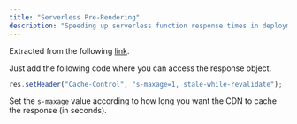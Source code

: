 ```yaml
---
title: "Serverless Pre-Rendering"
description: "Speeding up serverless function response times in deployments like in Vercel"
---
```


Extracted from the following [link](https://vercel.com/blog/serverless-pre-rendering "Introducing Serverless Pre-Rendering (SPR)").

Just add the following code where you can access the response object.

```javascript
res.setHeader("Cache-Control", "s-maxage=1, stale-while-revalidate");
```

Set the `s-maxage` value according to how long you want the CDN to cache the response (in seconds).
